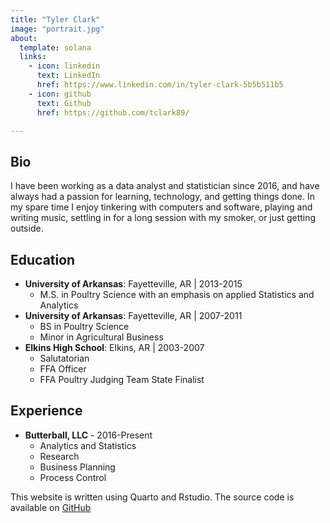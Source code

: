 ```yaml
---
title: "Tyler Clark"
image: "portrait.jpg"
about:
  template: solana
  links:
    - icon: linkedin
      text: LinkedIn
      href: https://www.linkedin.com/in/tyler-clark-5b5b511b5
    - icon: github
      text: Github
      href: https://github.com/tclark89/

---
```


## Bio

I have been working as a data analyst and statistician since 2016, and
  have always had a passion for learning, technology, and getting 
  things done. In my spare time I enjoy tinkering with computers
  and software, playing and writing music, settling in for a long
  session with my smoker, or just getting outside. 

## Education 

- **University of Arkansas**: Fayetteville, AR | 2013-2015
  - M.S. in Poultry Science with an emphasis on 
    applied Statistics and Analytics
    
- **University of Arkansas**: Fayetteville, AR | 2007-2011
  - BS in Poultry Science
  - Minor in Agricultural Business

- **Elkins High School**: Elkins, AR | 2003-2007
  - Salutatorian
  - FFA Officer
  - FFA Poultry Judging Team State Finalist
  

## Experience

- **Butterball, LLC** - 2016-Present
  - Analytics and Statistics
  - Research
  - Business Planning
  - Process Control






This website is written using Quarto and Rstudio. 
  The source code is available on
  <a href="https://github.com/tclark89/quarto-blog">GitHub</a>
  